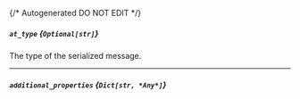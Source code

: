{/* Autogenerated DO NOT EDIT  */}
##### `at_type` *{`Optional[str]`}*
The type of the serialized message.

---
##### `additional_properties` *{`Dict[str, *Any*]`}*

